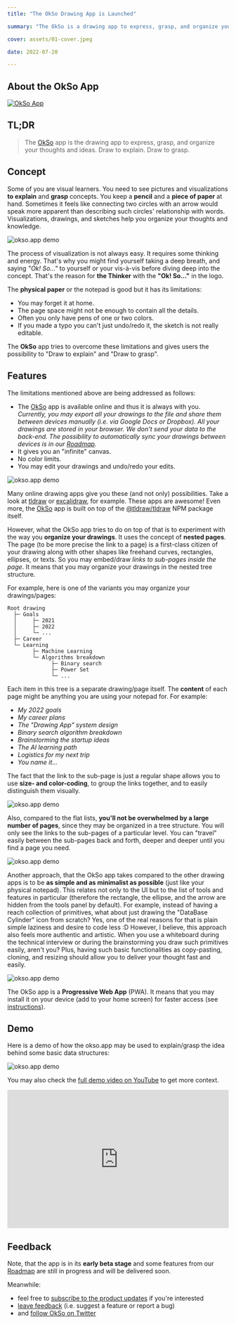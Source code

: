 ```yaml
---
title: "The OkSo Drawing App is Launched"

summary: "The OkSo is a drawing app to express, grasp, and organize your thoughts and ideas. Draw to explain. Draw to grasp."

cover: assets/01-cover.jpeg

date: 2022-07-20

---
```


## About the OkSo App

[![OkSo App](https://trekhleb.dev/okso.app/assets/banner/banner.png)](https://okso.app)

## TL;DR

> The [OkSo](https://okso.app) app is the drawing app to express, grasp, and organize your thoughts and ideas. Draw to explain. Draw to grasp.

## Concept

Some of you are visual learners. You need to see pictures and visualizations **to explain** and **grasp** concepts. You keep a **pencil** and a **piece of paper** at hand. Sometimes it feels like connecting two circles with an arrow would speak more apparent than describing such circles' relationship with words. Visualizations, drawings, and sketches help you organize your thoughts and knowledge.

![okso.app demo](https://trekhleb.dev/okso.app/assets/demo/demo-01-0.png)

The process of visualization is not always easy. It requires some thinking and energy. That's why you might find yourself taking a deep breath, and saying _"Ok! So..."_ to yourself or your vis-à-vis before diving deep into the concept. That's the reason for **the Thinker** with the **"Ok! So..."** in the logo.

The **physical paper** or the notepad is good but it has its limitations:

- You may forget it at home.
- The page space might not be enough to contain all the details.
- Often you only have pens of one or two colors.
- If you made a typo you can't just undo/redo it, the sketch is not really editable.

The **OkSo** app tries to overcome these limitations and gives users the possibility to "Draw to explain" and "Draw to grasp".

## Features

The limitations mentioned above are being addressed as follows:

- The [OkSo](https://okso.app) app is available online and thus it is always with you. _Currently, you may export all your drawings to the file and share them between devices manually (i.e. via Google Docs or Dropbox). All your drawings are stored in your browser. We don't send your data to the back-end. The possibility to automatically sync your drawings between devices is in our [Roadmap](https://feedback.okso.app/)._
- It gives you an "infinite" canvas.
- No color limits.
- You may edit your drawings and undo/redo your edits.

![okso.app demo](https://trekhleb.dev/okso.app/assets/demo/demo-06.png)

Many online drawing apps give you these (and not only) possibilities. Take a look at [tldraw](https://www.tldraw.com/) or [excalidraw](https://excalidraw.com/), for example. These apps are awesome! Even more, the [OkSo](https://okso.pp) app is built on top of the [@tldraw/tldraw](https://www.npmjs.com/package/@tldraw/tldraw) NPM package itself.

However, what the OkSo app tries to do on top of that is to experiment with the way you **organize your drawings**. It uses the concept of **nested pages**. The page (to be more precise the link to a page) is a first-class citizen of your drawing along with other shapes like freehand curves, rectangles, ellipses, or texts. So you may embed/draw _links to sub-pages inside the page_. It means that you may organize your drawings in the nested tree structure.

For example, here is one of the variants you may organize your drawings/pages:

```
Root drawing
  ├─ Goals
  │     ├─ 2021
  │     ├─ 2022
  │     └─ ...
  ├─ Career
  └─ Learning
        ├─ Machine Learning
        └─ Algorithms breakdown
              ├─ Binary search
              ├─ Power Set
              └─ ...
```

Each item in this tree is a separate drawing/page itself. The **content** of each page might be anything you are using your notepad for. For example:

- _My 2022 goals_
- _My career plans_
- _The "Drawing App" system design_
- _Binary search algorithm breakdown_
- _Brainstorming the startup ideas_
- _The AI learning path_
- _Logistics for my next trip_
- _You name it..._

The fact that the link to the sub-page is just a regular shape allows you to use **size- and color-coding**, to group the links together, and to easily distinguish them visually.

![okso.app demo](https://trekhleb.dev/okso.app/assets/demo/demo-03-0.png)

Also, compared to the flat lists, **you'll not be overwhelmed by a large number of pages**, since they may be organized in a tree structure. You will only see the links to the sub-pages of a particular level. You can "travel" easily between the sub-pages back and forth, deeper and deeper until you find a page you need.

![okso.app demo](https://trekhleb.dev/okso.app/assets/demo/demo-04-0.png)

Another approach, that the OkSo app takes compared to the other drawing apps is to be **as simple and as minimalist as possible** (just like your physical notepad). This relates not only to the UI but to the list of tools and features in particular (therefore the rectangle, the ellipse, and the arrow are hidden from the tools panel by default). For example, instead of having a reach collection of primitives, what about just drawing the "DataBase Cylinder" icon from scratch? Yes, one of the real reasons for that is plain simple laziness and desire to code less :D However, I believe, this approach also feels more authentic and artistic. When you use a whiteboard during the technical interview or during the brainstorming you draw such primitives easily, aren't you? Plus, having such basic functionalities as copy-pasting, cloning, and resizing should allow you to deliver your thought fast and easily.

![okso.app demo](https://trekhleb.dev/okso.app/assets/demo/demo-05-0.png)

The OkSo app is a **Progressive Web App** (PWA). It means that you may install it on your device (add to your home screen) for faster access (see [instructions](https://support.google.com/chrome/answer/9658361?hl=en&co=GENIE.Platform%3DDesktop&oco=1)).

## Demo

Here is a demo of how the okso.app may be used to explain/grasp the idea behind some basic data structures:

![okso.app demo](https://trekhleb.dev/okso.app/assets/demo/demo-01.gif)

You may also check the [full demo video on YouTube](https://www.youtube.com/watch?v=2833pSyP2k0) to get more context.

<iframe width="100%" height="315" src="https://www.youtube.com/embed/2833pSyP2k0" title="YouTube video player" frameborder="0" allow="accelerometer; autoplay; clipboard-write; encrypted-media; gyroscope; picture-in-picture" allowfullscreen></iframe>

## Feedback

Note, that the app is in its **early beta stage** and some features from our [Roadmap](https://feedback.okso.app/) are still in progress and will be delivered soon.

Meanwhile:

- feel free to [subscribe to the product updates](https://okso.app/subscribe) if you're interested
- [leave feedback](https://feedback.okso.app/feedback) (i.e. suggest a feature or report a bug)
- and [follow OkSo on Twitter](https://twitter.com/okso_app)
